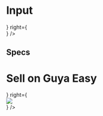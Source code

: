 

<Meta title="Molecules/Hero" component={Hero} />


# Input

<Canvas>
    <Story name='Default'>
        <Hero
            left={<div class='box' />}
            right={<div class='box' />}
        />
    </Story>
</Canvas>

## Specs

<Canvas>
    <Story name="Shop Hero">
        <Hero
            left={
                <div class='row'>
                    <div class='col-xs-4'></div>
                    <div class='col-xs-8'>
                        <span class=''>
                            <h1 className="theme-cornflower-blue typography typography--header-2">Sell on Guya Easy</h1>
                        </span>
                    </div>
                </div>
            }
            right={
                <div class="row image is-5by2">
                    <img src="/images/lux-sell-desktop.png" />
                </div>
            }
        />
    </Story>
</Canvas>